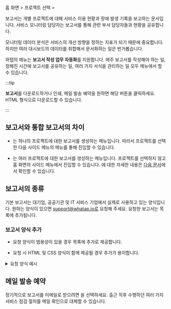 홈 화면 &gt; 프로젝트 선택 &gt; <Cmdname sid="report" className="uitext" />

보고서는 개별 프로젝트에 대해 서비스 이용 현황과 장애 발생 기록을 보고하는 문서입니다. 서비스 모니터링 담당자는 보고서를 통해 관련 부서 담당자들과 현황을 공유합니다.

모니터링 데이터 분석은 서비스의 개선 방향을 정하는 지표가 되기 때문에 중요합니다. 하지만 여러 대시보드의 데이터를 취합해서 문서화하는 일은 번거롭습니다.  

와탭의 <Cmdname sid="report" className="uitext" /> 메뉴는 **보고서 작성 업무 자동화**를 지원합니다. 매주 보고서를 작성해야 하는 일, 정해진 시간에 보고서를 공유하는 일, 여러 가지 서식을 관리하는 일 모두 <Cmdname sid="report" className="uitext" /> 메뉴에서 할 수 있습니다.

:::tip

**보고서**를 다운로드하거나 인쇄, 메일 발송 예약을 원하면 해당 버튼을 클릭하세요. HTML 형식으로 다운로드할 수 있습니다.

:::

## 보고서와 통합 보고서의 차이

* <Cmdname sid="report" className="uitext" />는 하나의 프로젝트에 대한 보고서를 생성하는 메뉴입니다. 따라서 프로젝트를 선택한 다음 사이드 메뉴의 <Cmdname sid="report" className="uitext" /> 메뉴를 통해 진입할 수 있습니다.

* <Cmdname sid="integrated_report" className="uitext" />는 여러 프로젝트에 대한 보고서를 생성하는 메뉴입니다. 프로젝트를 선택하지 않고 홈 화면의 사이드 메뉴에서 진입할 수 있습니다. <Cmdname sid="integrated_report" className="uitext" />에 대한 자세한 내용은 [다음 문서](integrated-report)에서 확인할 수 있습니다.


## 보고서의 종류

기본 보고서는 대기업, 공공기관 및 IT 서비스 기업에서 실제로 사용하고 있는 양식입니다. 원하는 양식이 있으면 support@whatap.io로 요청해 주세요. 요청한 보고서는 <Cmdname sid="report" className="uitext" /> 목록에 추가됩니다.

### 보고서 양식 추가

* 요청 양식이 범용성이 있을 경우 <Cmdname sid="report" className="uitext" /> 목록에 추가로 제공합니다.

* 요청 시 HTML 및 CSS 양식이 함께 제공될 경우 추가가 용이합니다.

<details>

<summary>요청 양식 예시</summary>

보고서 양식 추가 요청 시 예시와 같이 원하는 HTML 및 CSS 양식 첨부를 권장합니다. 세부 사항은 다음 예시 파일을 참조하세요. 

* <a target="_blank" href={ require("/exp/custom-report-template.html.zip").default } download>예시 파일</a>: 다운로드 후 <span class='api'>ZIP</span> 형식의 압축을 풀어 <span class='api'>HTML</span> 형식의 예시 파일을 확인하세요. 파일 내 주석에 커스터마이징을 위한 CSS 영역과 HTML 영역 안내가 기술되어있습니다.

<iframe src="/exp/custom-report-template.html" height="1050px" width="100%" scrolling="no"></iframe>

</details>

## 메일 발송 예약

정기적으로 보고서를 이메일로 받으려면 <Cmdname sid="set_up_emailing" className="uitext" />을 선택하세요. 출근 직후 수행하던 여러 가지 서비스 점검 절차를 메일 확인으로 대체할 수 있습니다.

<ImgLang img='report_mail.png' desc='report mail' />